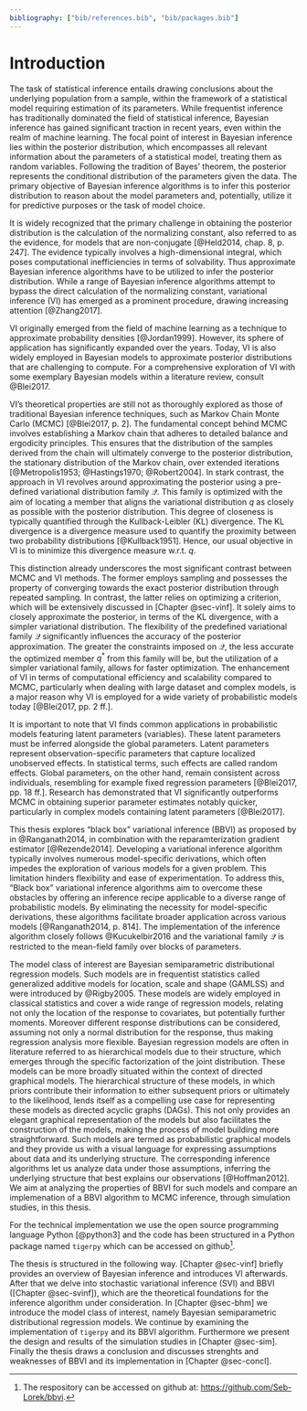 ```yaml
---
bibliography: ["bib/references.bib", "bib/packages.bib"]
---
```


# Introduction {#sec-intro}

<!-- Start with a nice introduction -->

The task of statistical inference entails drawing conclusions about the underlying population from a sample, within the framework of a statistical model requiring estimation of its parameters. While frequentist inference has traditionally dominated the field of statistical inference, Bayesian inference has gained significant traction in recent years, even within the realm of machine learning. The focal point of interest in Bayesian inference lies within the posterior distribution, which encompasses all relevant information about the parameters of a statistical model, treating them as random variables. Following the tradition of Bayes' theorem, the posterior represents the conditional distribution of the parameters given the data. The primary objective of Bayesian inference algorithms is to infer this posterior distribution to reason about the model parameters and, potentially, utilize it for predictive purposes or the task of model choice.

It is widely recognized that the primary challenge in obtaining the posterior distribution is the calculation of the normalizing constant, also referred to as the evidence, for models that are non-conjugate [@Held2014, chap. 8, p. 247]. The evidence typically involves a high-dimensional integral, which poses computational inefficiencies in terms of solvability. Thus approximate Bayesian inference algorithms have to be utilized to infer the posterior distribution. While a range of Bayesian inference algorithms attempt to bypass the direct calculation of the normalizing constant, variational inference (VI) has emerged as a prominent procedure, drawing increasing attention [@Zhang2017].

<!-- Some literature background on VI and gentle introduction -->

VI originally emerged from the field of machine learning as a technique to approximate probability densities [@Jordan1999]. However, its sphere of application has significantly expanded over the years. Today, VI is also widely employed in Bayesian models to approximate posterior distributions that are challenging to compute. For a comprehensive exploration of VI with some exemplary Bayesian models within a literature review, consult @Blei2017. 

VI's theoretical properties are still not as thoroughly explored as those of traditional Bayesian inference techniques, such as Markov Chain Monte Carlo (MCMC) [@Blei2017, p. 2]. The fundamental concept behind MCMC involves establishing a Markov chain that adheres to detailed balance and ergodicity principles. This ensures that the distribution of the samples derived from the chain will ultimately converge to the posterior distribution, the stationary distribution of the Markov chain, over extended iterations [@Metropolis1953; @Hastings1970; @Robert2004]. In stark contrast, the approach in VI revolves around approximating the posterior using a pre-defined variational distribution family $\mathcal{Q}$. This family is optimized with the aim of locating a member that aligns the variational distribution $q$ as closely as possible with the posterior distribution. This degree of closeness is typically quantified through the Kullback-Leibler (KL) divergence. The KL divergence is a divergence measure used to quantify the proximity between two probability distributions [@Kullback1951]. Hence, our usual objective in VI is to minimize this divergence measure w.r.t. $q$.

This distinction already underscores the most significant contrast between MCMC and VI methods. The former employs sampling and possesses the property of converging towards the exact posterior distribution through repeated sampling. In contrast, the latter relies on optimizing a criterion, which will be extensively discussed in [Chapter @sec-vinf]. It solely aims to closely approximate the posterior, in terms of the KL divergence, with a simpler variational distribution. The flexibility of the predefined variational family $\mathcal{Q}$ significantly influences the accuracy of the posterior approximation. The greater the constraints imposed on $\mathcal{Q}$, the less accurate the optimized member $q^{*}$ from this family will be, but the utilization of a simpler variational family, allows for faster optimization. The enhancement of VI in terms of computational efficiency and scalability compared to MCMC, particularly when dealing with large dataset and complex models, is a major reason why VI is employed for a wide variety of probabilistic models today [@Blei2017, pp. 2 ff.].

It is important to note that VI finds common applications in probabilistic models featuring latent parameters (variables). These latent parameters must be inferred alongside the global parameters. Latent parameters represent observation-specific parameters that capture localized unobserved effects. In statistical terms, such effects are called random effects. Global parameters, on the other hand, remain consistent across individuals, resembling for example fixed regression parameters [@Blei2017, pp. 18 ff.]. Research has demonstrated that VI significantly outperforms MCMC in obtaining superior parameter estimates notably quicker, particularly in complex models containing latent parameters [@Blei2017].

<!-- Information on my thesis -->

This thesis explores "black box" variational inference (BBVI) as proposed by in @Ranganath2014, in combination with the reparamterization gradient estimator [@Rezende2014]. Developing a variational inference algorithm typically involves numerous model-specific derivations, which often impedes the exploration of various models for a given problem. This limitation hinders flexibility and ease of experimentation. To address this, "Black box" variational inference algorithms aim to overcome these obstacles by offering an inference recipe applicable to a diverse range of probabilistic models. By eliminating the necessity for model-specific derivations, these algorithms facilitate broader application across various models [@Ranganath2014, p. 814]. The implementation of the inference algorithm closely follows @Kucukelbir2016 and the variational family $\mathcal{Q}$ is restricted to the mean-field family over blocks of parameters. 

The model class of interest are Bayesian semiparametric distributional regression models. Such models are in frequentist statistics called generalized additive models for location, scale and shape (GAMLSS) and were introduced by @Rigby2005. These models are widely employed in classical statistics and cover a wide range of regression models, relating not only the location of the response to covariates, but potentially further moments. Moreover different response distributions can be considered, assuming not only a normal distribution for the response, thus making regression analysis more flexible. Bayesian regression models are often in literature referred to as hierarchical models due to their structure, which emerges through the specific factorization of the joint distribution. These models can be more broadly situated within the context of directed graphical models. The hierarchical structure of these models, in which priors contribute their information to either subsequent priors or ultimately to the likelihood, lends itself as a compelling use case for representing these models as directed acyclic graphs (DAGs). This not only provides an elegant graphical representation of the models but also facilitates the construction of the models, making the process of model building more straightforward. Such models are termed as probabilistic graphical models and they provide us with a visual language for expressing assumptions about data and its underlying structure. The corresponding inference algorithms let us analyze data under those assumptions, inferring the underlying structure that best explains our observations [@Hoffman2012]. We aim at analyzing the properties of BBVI for such models and compare an implemenation of a BBVI algorithm to MCMC inference, through simulation studies, in this thesis. 

For the technical implementation we use the open source programming language Python [@python3] and the code has been structured in a Python package named `tigerpy` which can be accessed on github^[The respository can be accessed on github at: <https://github.com/Seb-Lorek/bbvi>.]. 

<!-- Structure of the thesis -->

The thesis is structured in the following way. [Chapter @sec-vinf] briefly provides an overview of Bayesian inference and introduces VI afterwards. After that we delve into stochastic variational inference (SVI) and BBVI ([Chapter @sec-svinf]), which are the theoretical foundations for the inference algorithm under consideration. In [Chapter @sec-bhm] we introduce the model class of interest, namely Bayesian semiparametric distributional regression models. We continue by examining the implementation of `tigerpy` and its BBVI algorithm. Furthermore we present the design and results of the simulation studies in [Chapter @sec-sim]. Finally the thesis draws a conclusion and discusses strenghts and weaknesses of BBVI and its implementation in [Chapter @sec-concl].